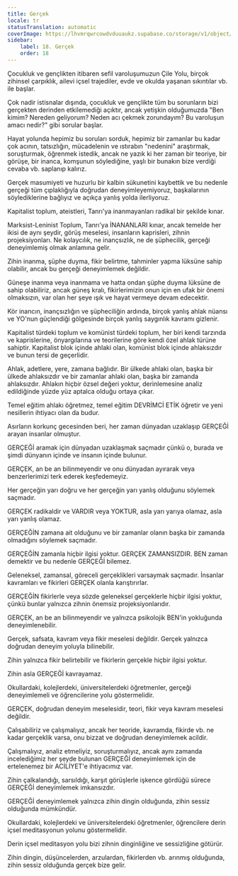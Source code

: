 ```yaml
---
title: Gerçek
locale: tr
statusTranslation: automatic
coverImage: https://lhvmrqwrcowdvduuaukz.supabase.co/storage/v1/object/public/strapi-uploads/small_cover-educacion-fundamental.webp-2d51a7828a2b1309555be27f7e2a61a0.webp
sidebar:
    label: 18. Gerçek
    order: 18
---
```

Çocukluk ve gençlikten itibaren sefil varoluşumuzun Çile Yolu, birçok zihinsel çarpıklık, ailevi içsel trajediler, evde ve okulda yaşanan sıkıntılar vb. ile başlar.

Çok nadir istisnalar dışında, çocukluk ve gençlikte tüm bu sorunların bizi gerçekten derinden etkilemediği açıktır, ancak yetişkin olduğumuzda "Ben kimim? Nereden geliyorum? Neden acı çekmek zorundayım? Bu varoluşun amacı nedir?" gibi sorular başlar.

Hayat yolunda hepimiz bu soruları sorduk, hepimiz bir zamanlar bu kadar çok acının, tatsızlığın, mücadelenin ve ıstırabın "nedenini" araştırmak, soruşturmak, öğrenmek istedik, ancak ne yazık ki her zaman bir teoriye, bir görüşe, bir inanca, komşunun söylediğine, yaşlı bir bunakın bize verdiği cevaba vb. saplanıp kalırız.

Gerçek masumiyeti ve huzurlu bir kalbin sükunetini kaybettik ve bu nedenle gerçeği tüm çıplaklığıyla doğrudan deneyimleyemiyoruz, başkalarının söylediklerine bağlıyız ve açıkça yanlış yolda ilerliyoruz.

Kapitalist toplum, ateistleri, Tanrı'ya inanmayanları radikal bir şekilde kınar.

Marksist-Leninist Toplum, Tanrı'ya İNANANLARI kınar, ancak temelde her ikisi de aynı şeydir, görüş meselesi, insanların kaprisleri, zihnin projeksiyonları. Ne kolaycılık, ne inançsızlık, ne de şüphecilik, gerçeği deneyimlemiş olmak anlamına gelir.

Zihin inanma, şüphe duyma, fikir belirtme, tahminler yapma lüksüne sahip olabilir, ancak bu gerçeği deneyimlemek değildir.

Güneşe inanma veya inanmama ve hatta ondan şüphe duyma lüksüne de sahip olabiliriz, ancak güneş kralı, fikirlerimizin onun için en ufak bir önemi olmaksızın, var olan her şeye ışık ve hayat vermeye devam edecektir.

Kör inancın, inançsızlığın ve şüpheciliğin ardında, birçok yanlış ahlak nüansı ve YO'nun güçlendiği gölgesinde birçok yanlış saygınlık kavramı gizlenir.

Kapitalist türdeki toplum ve komünist türdeki toplum, her biri kendi tarzında ve kaprislerine, önyargılarına ve teorilerine göre kendi özel ahlak türüne sahiptir. Kapitalist blok içinde ahlaki olan, komünist blok içinde ahlaksızdır ve bunun tersi de geçerlidir.

Ahlak, adetlere, yere, zamana bağlıdır. Bir ülkede ahlaki olan, başka bir ülkede ahlaksızdır ve bir zamanlar ahlaki olan, başka bir zamanda ahlaksızdır. Ahlakın hiçbir özsel değeri yoktur, derinlemesine analiz edildiğinde yüzde yüz aptalca olduğu ortaya çıkar.

Temel eğitim ahlakı öğretmez, temel eğitim DEVRİMCİ ETİK öğretir ve yeni nesillerin ihtiyacı olan da budur.

Asırların korkunç gecesinden beri, her zaman dünyadan uzaklaşıp GERÇEĞİ arayan insanlar olmuştur.

GERÇEĞİ aramak için dünyadan uzaklaşmak saçmadır çünkü o, burada ve şimdi dünyanın içinde ve insanın içinde bulunur.

GERÇEK, an be an bilinmeyendir ve onu dünyadan ayırarak veya benzerlerimizi terk ederek keşfedemeyiz.

Her gerçeğin yarı doğru ve her gerçeğin yarı yanlış olduğunu söylemek saçmadır.

GERÇEK radikaldir ve VARDIR veya YOKTUR, asla yarı yarıya olamaz, asla yarı yanlış olamaz.

GERÇEĞİN zamana ait olduğunu ve bir zamanlar olanın başka bir zamanda olmadığını söylemek saçmadır.

GERÇEĞİN zamanla hiçbir ilgisi yoktur. GERÇEK ZAMANSIZDIR. BEN zaman demektir ve bu nedenle GERÇEĞİ bilemez.

Geleneksel, zamansal, göreceli gerçeklikleri varsaymak saçmadır. İnsanlar kavramları ve fikirleri GERÇEK olanla karıştırırlar.

GERÇEĞİN fikirlerle veya sözde geleneksel gerçeklerle hiçbir ilgisi yoktur, çünkü bunlar yalnızca zihnin önemsiz projeksiyonlarıdır.

GERÇEK, an be an bilinmeyendir ve yalnızca psikolojik BEN'in yokluğunda deneyimlenebilir.

Gerçek, safsata, kavram veya fikir meselesi değildir. Gerçek yalnızca doğrudan deneyim yoluyla bilinebilir.

Zihin yalnızca fikir belirtebilir ve fikirlerin gerçekle hiçbir ilgisi yoktur.

Zihin asla GERÇEĞİ kavrayamaz.

Okullardaki, kolejlerdeki, üniversitelerdeki öğretmenler, gerçeği deneyimlemeli ve öğrencilerine yolu göstermelidir.

GERÇEK, doğrudan deneyim meselesidir, teori, fikir veya kavram meselesi değildir.

Çalışabiliriz ve çalışmalıyız, ancak her teoride, kavramda, fikirde vb. ne kadar gerçeklik varsa, onu bizzat ve doğrudan deneyimlemek acildir.

Çalışmalıyız, analiz etmeliyiz, soruşturmalıyız, ancak aynı zamanda incelediğimiz her şeyde bulunan GERÇEĞİ deneyimlemek için de ertelenemez bir ACİLİYET'e ihtiyacımız var.

Zihin çalkalandığı, sarsıldığı, karşıt görüşlerle işkence gördüğü sürece GERÇEĞİ deneyimlemek imkansızdır.

GERÇEĞİ deneyimlemek yalnızca zihin dingin olduğunda, zihin sessiz olduğunda mümkündür.

Okullardaki, kolejlerdeki ve üniversitelerdeki öğretmenler, öğrencilere derin içsel meditasyonun yolunu göstermelidir.

Derin içsel meditasyon yolu bizi zihnin dinginliğine ve sessizliğine götürür.

Zihin dingin, düşüncelerden, arzulardan, fikirlerden vb. arınmış olduğunda, zihin sessiz olduğunda gerçek bize gelir.

